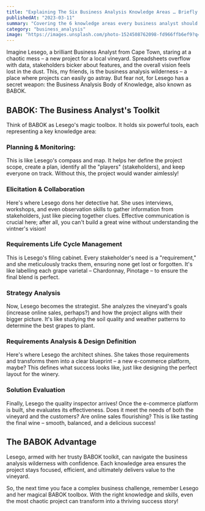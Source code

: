 ```yaml
---
title: "Explaining The Six Business Analysis Knowledge Areas … Briefly."
publishedAt: "2023-03-11"
summary: "Covering the 6 knowledge areas every business analyst should be familiar with."
category: "business_analysis"
image: "https://images.unsplash.com/photo-1524508762098-fd966ffb6ef9?q=80&w=1470&auto=format&fit=crop&ixlib=rb-4.0.3&ixid=M3wxMjA3fDB8MHxwaG90by1wYWdlfHx8fGVufDB8fHx8fA%3D%3D"
---
```


Imagine Lesego, a brilliant Business Analyst from Cape Town, staring at a chaotic mess – a new project for a local vineyard. Spreadsheets overflow with data, stakeholders bicker about features, and the overall vision feels lost in the dust. This, my friends, is the business analysis wilderness – a place where projects can easily go astray. But fear not, for Lesego has a secret weapon: the Business Analysis Body of Knowledge, also known as BABOK.

## BABOK: The Business Analyst's Toolkit

Think of BABOK as Lesego's magic toolbox. It holds six powerful tools, each representing a key knowledge area:

### Planning & Monitoring: 

This is like Lesego's compass and map. It helps her define the project scope, create a plan, identify all the "players" (stakeholders), and keep everyone on track. Without this, the project would wander aimlessly!

### Elicitation & Collaboration
Here's where Lesego dons her detective hat. She uses interviews, workshops, and even observation skills to gather information from stakeholders, just like piecing together clues. Effective communication is crucial here; after all, you can't build a great wine without understanding the vintner's vision!

### Requirements Life Cycle Management
This is Lesego's filing cabinet. Every stakeholder's need is a "requirement," and she meticulously tracks them, ensuring none get lost or forgotten. It's like labelling each grape varietal –  Chardonnay, Pinotage – to ensure the final blend is perfect.

### Strategy Analysis  
Now, Lesego becomes the strategist. She analyzes the vineyard's goals (increase online sales, perhaps?) and how the project aligns with their bigger picture. It's like studying the soil quality and weather patterns to determine the best grapes to plant.

### Requirements Analysis & Design Definition
Here's where Lesego the architect shines. She takes those requirements and transforms them into a clear blueprint –  a new e-commerce platform, maybe? This defines what success looks like, just like designing the perfect layout for the winery.

### Solution Evaluation 

Finally, Lesego the quality inspector arrives! Once the e-commerce platform is built, she evaluates its effectiveness. Does it meet the needs of both the vineyard and the customers? Are online sales flourishing? This is like tasting the final wine –  smooth, balanced, and a delicious success!

## The BABOK Advantage

Lesego, armed with her trusty BABOK toolkit, can navigate the business analysis wilderness with confidence. Each knowledge area ensures the project stays focused, efficient, and ultimately delivers value to the vineyard.

So, the next time you face a complex business challenge, remember Lesego and her magical BABOK toolbox. With the right knowledge and skills, even the most chaotic project can transform into a thriving success story!